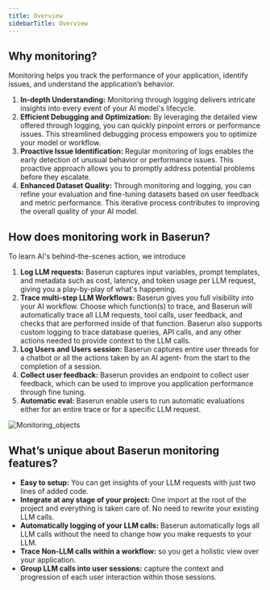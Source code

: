 ```yaml
---
title: Overview
sidebarTitle: Overview
---
```


## Why monitoring?

Monitoring helps you track the performance of your application, identify issues, and understand the application’s behavior.

1. **In-depth Understanding:** Monitoring through logging delivers intricate insights into every event of your AI model's lifecycle.
2. **Efficient Debugging and Optimization:** By leveraging the detailed view offered through logging, you can quickly pinpoint errors or performance issues. This streamlined debugging process empowers you to optimize your model or workflow.
3. **Proactive Issue Identification:** Regular monitoring of logs enables the early detection of unusual behavior or performance issues. This proactive approach allows you to promptly address potential problems before they escalate.
4. **Enhanced Dataset Quality:** Through monitoring and logging, you can refine your evaluation and fine-tuning datasets based on user feedback and metric performance. This iterative process contributes to improving the overall quality of your AI model.

## How does monitoring work in Baserun?

To learn AI's behind-the-scenes action, we introduce

1. **Log LLM requests:** Baserun captures input variables, prompt templates, and metadata such as cost, latency, and token usage per LLM request, giving you a play-by-play of what's happening.
2. **Trace multi-step LLM Workflows:** Baserun gives you full visibility into your AI workflow. Choose which function(s) to trace, and Baserun will automatically trace all LLM requests, tool calls, user feedback, and checks that are performed inside of that function. Baserun also supports custom logging to trace database queries, API calls, and any other actions needed to provide context to the LLM calls.
3. **Log Users and Users session:** Baserun captures entire user threads for a chatbot or all the actions taken by an AI agent- from the start to the completion of a session.
4. **Collect user feedback:** Baserun provides an endpoint to collect user feedback, which can be used to improve you application performance through fine tuning.
5. **Automatic eval:** Baserun enable users to run automatic evaluations either for an entire trace or for a specific LLM request.

![Monitoring_objects](/images/monitoring_objects.png)

## What’s unique about Baserun monitoring features?

- **Easy to setup:** You can get insights of your LLM requests with just two lines of added code.
- **Integrate at any stage of your project:** One import at the root of the project and everything is taken care of. No need to rewrite your existing LLM calls.
- **Automatically logging of your LLM calls:** Baserun automatically logs all LLM calls without the need to change how you make requests to your LLM.
- **Trace Non-LLM calls within a workflow:** so you get a holistic view over your application.
- **Group LLM calls into user sessions:** capture the context and progression of each user interaction within those sessions.
